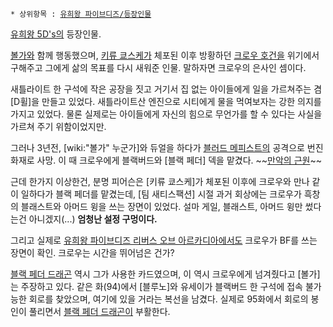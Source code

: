  * 상위항목 : [[유희왕 파이브디즈/등장인물]]

[[유희왕 5D's]]의 등장인물.

[[볼가]]와 함께 행동했으며, [[키류 쿄스케]]가 체포된 이후 방황하던 [[크로우 호건]]을 위기에서 구해주고 그에게 삶의 목표를 다시 새워준 인물. 말하자면 크로우의 은사인 셈이다.

새틀라이트 한 구석에 작은 공장을 짓고 거기서 집 없는 아이들에게 일을 가르쳐주는 겸 [D휠]을 만들고 있었다. 새틀라이트산 엔진으로 시티에게 물을 먹여보자는 강한 의지를 가지고 있었다. 물론 실제로는 아이들에게 자신의 힘으로 무언가를 할 수 있다는 사실을 가르쳐 주기 위함이었지만.

그러나 3년전, [wiki:"볼가" 누군가]와 듀얼을 하다가 [[블러드 메피스트]]의 공격으로 번진 화재로 사망. 이 때 크로우에게 블랙버드와 [블랙 페더] 덱을 맡겼다. ~~[[만악의 근원]]~~

근데 한가지 이상한건, 분명 피어슨은 [키류 쿄스케]가 체포된 이후에 크로우와 만나 같이 일하다가 블랙 페더를 맡겼는데, [팀 새티스팩션] 시절 과거 회상에는 크로우가 흑창의 블래스트와 아머드 윙을 쓰는 장면이 있었다. 설마 게일, 블래스트, 아머드 윙만 썼다는건 아니겠지(...) '''엄청난 설정 구멍이다.''' 

그리고 실제로 [[유희왕 파이브디즈 리버스 오브 아르카디아]]에서도 크로우가 BF를 쓰는 장면이 확인. 크로우는 시간을 뛰어넘은 건가?

[[블랙 페더 드래곤]] 역시 그가 사용한 카드였으며, 이 역시 크로우에게 넘겨줬다고 [볼가]는 주장하고 있다. 같은 화(94)에서 [블루노]와 유세이가 블랙버드 한 구석에 접속 불가능한 회로를 찾았으며, 여기에 있을 거라는 복선을 남겼다. 실제로 95화에서 회로의 봉인이 풀리면서 [[블랙 페더 드래곤]]이 부활한다.
